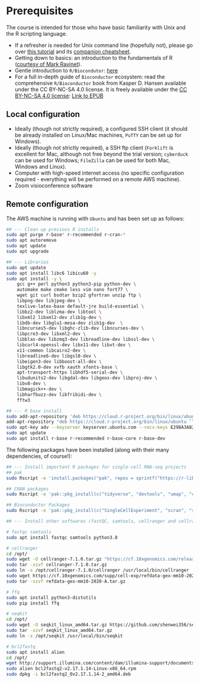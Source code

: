 # Prerequisites {-}

The course is intended for those who have basic familiarity with Unix and 
the R scripting language.

* If a refresher is needed for Unix command line (hopefully not), please go over [this tutorial](https://ryanstutorials.net/linuxtutorial/) and its [companion cheatsheet](https://ryanstutorials.net/linuxtutorial/cheatsheet.php).
* Getting down to basics: an introduction to the fundamentals of R ([courtesy of Mark Ravinet](markravinet.github.io/Introduction.html)).
* Gentle introduction to `R/Biocondutor`: [here](https://bioconductor.github.io/BiocWorkshops/introduction-to-bioconductor-annotation-resources.html)
* For a full in-depth guide of `Bioconductor` ecosystem: read the comprehensive `R/Bioconductor` book from Kasper D. Hansen available under the CC BY-NC-SA 4.0 license. It is freely available under the [CC BY-NC-SA 4.0 license](https://creativecommons.org/licenses/by-nc-sa/4.0/deed.en_US): [Link to EPUB](https://leanpub.com/bioconductor)

## Local configuration 

* Ideally (though not strictly required), a configured SSH client (it should be already installed on Linux/Mac machines, `PuTTY` can be set up for Windows). 
* Ideally (though not strictly required), a SSH ftp client (`Forklift` is excellent for Mac, although not free beyond the trial version; `cyberduck` can be used for Windows; `FileZilla` can be used for both Mac, Windows and Linux).
* Computer with high-speed internet access (no specific configuration required - everything will be performed on a remote AWS machine). 
* Zoom visioconference software

## Remote configuration 

The AWS machine is running with `Ubuntu` and has been set up as follows:

```sh
## --- Clean up previous R installs
sudo apt purge r-base* r-recommended r-cran-*
sudo apt autoremove
sudo apt update
sudo apt upgrade

## --- Libraries
sudo apt update
sudo apt install libc6 libicu60 -y 
sudo apt install -y \
    gcc g++ perl python3 python3-pip python-dev \
    automake make cmake less vim nano fort77 \
    wget git curl bsdtar bzip2 gfortran unzip ftp \
    libpng-dev libjpeg-dev \
    texlive-latex-base default-jre build-essential \
    libbz2-dev liblzma-dev libtool \
    libxml2 libxml2-dev zlib1g-dev \
    libdb-dev libglu1-mesa-dev zlib1g-dev  \
    libncurses5-dev libghc-zlib-dev libncurses-dev \
    libpcre3-dev libxml2-dev \
    libblas-dev libzmq3-dev libreadline-dev libssl-dev \
    libcurl4-openssl-dev libx11-dev libxt-dev \
    x11-common libcairo2-dev \
    libreadline6-dev libgsl0-dev \
    libeigen3-dev libboost-all-dev \
    libgtk2.0-dev xvfb xauth xfonts-base \
    apt-transport-https libhdf5-serial-dev \
    libudunits2-dev libgdal-dev libgeos-dev libproj-dev \
    libv8-dev \
    libmagick++-dev \
    libharfbuzz-dev libfribidi-dev \
    fftw3

## --- R base install 
sudo add-apt-repository 'deb https://cloud.r-project.org/bin/linux/ubuntu bionic-cran40/'
add-apt-repository "deb https://cloud.r-project.org/bin/linux/ubuntu `lsb_release -cs` -cran40/"
sudo apt-key adv --keyserver keyserver.ubuntu.com --recv-keys E298A3A825C0D65DFD57CBB651716619E084DAB9
sudo apt update
sudo apt install r-base r-recommended r-base-core r-base-dev
```

The following packages have been installed (along with their many dependencies, of course!): 

```sh
## --- Install important R packages for single-cell RNA-seq projects
## pak 
sudo Rscript -e 'install.packages("pak", repos = sprintf("https://r-lib.github.io/p/pak/stable/%s/%s/%s", .Platform$pkgType, R.Version()$os, R.Version()$arch))'

## CRAN packages
sudo Rscript -e 'pak::pkg_install(c("tidyverse", "devtools", "umap", "corrplot", "gam", "ggbeeswarm", "ggthemes", "Matrix", "zeallot", "fossil", "rgl", "BiocManager", "Seurat", "rliger", "Signac", "multtest", "metap"))'

## Bioconductor Packages
sudo Rscript -e 'pak::pkg_install(c("SingleCellExperiment", "scran", "scater", "batchelor", "DropletUtils", "AUCell", "plyranges", "ggraph", "clustree", "celldex", "SingleR", "slingshot", "tradeSeq", "velociraptor", "BUSpaRse", "org.Mm.eg.db", "org.Hs.eg.db", "destiny", "TENxPBMCData", "scRNAseq", "scDblFinder", "chromVAR", "EnsDb.Hsapiens.v75", "LoomExperiment", "biovizBase"))'

## --- Install other softwares (fastQC, samtools, cellranger and cellranger indexes, ffq)

# fastqc samtools
sudo apt install fastqc samtools python3.8

# cellranger
cd /opt/
sudo wget -O cellranger-7.1.0.tar.gz "https://cf.10xgenomics.com/releases/cell-exp/cellranger-7.1.0.tar.gz?Expires=1685143014&Policy=eyJTdGF0ZW1lbnQiOlt7IlJlc291cmNlIjoiaHR0cHM6Ly9jZi4xMHhnZW5vbWljcy5jb20vcmVsZWFzZXMvY2VsbC1leHAvY2VsbHJhbmdlci03LjEuMC50YXIuZ3oiLCJDb25kaXRpb24iOnsiRGF0ZUxlc3NUaGFuIjp7IkFXUzpFcG9jaFRpbWUiOjE2ODUxNDMwMTR9fX1dfQ__&Signature=aD0ZgbtDMNwI4C62fEuZ0ppBoTm-wAiQ~d9KWtWinvv5G9LdyRzJXED98eMrJg07yCHfnbCd8v7owzUVoZvDW1-pgmpOjpd2qLiaCQuaWsWGKgxJ4MtyPAl0Oi~0zRnGLwsFk1geDPxDBZVH9OBIrQsG3aNlApBxhxw4u6yYUT62PXtu2OjRQ-PieGlvH7TFbr-JjkpUpR-YEcQ6i0ORrdLxNt9HzeZX9s6s0dJ~NybRywBZI89KEoseyN6LZU13vtHl9BtPGIeA1Hwvpb2A1xsO5ueql3palHsT5Lnf7lY9QwXH4FECVAAoMCI8eP2dXHKtliJy0y~xLKVPEnSgGw__&Key-Pair-Id=APKAI7S6A5RYOXBWRPDA"
sudo tar -xzvf cellranger-7.1.0.tar.gz
sudo ln -s /opt/cellranger-7.1.0/cellranger /usr/local/bin/cellranger
sudo wget https://cf.10xgenomics.com/supp/cell-exp/refdata-gex-mm10-2020-A.tar.gz
sudo tar -xzvf refdata-gex-mm10-2020-A.tar.gz

# ffq
sudo apt install python3-distutils
sudo pip install ffq

# seqkit
cd /opt/
sudo wget -O seqkit_linux_amd64.tar.gz https://github.com/shenwei356/seqkit/releases/download/v2.4.0/seqkit_linux_amd64.tar.gz
sudo tar -xzvf seqkit_linux_amd64.tar.gz
sudo ln -s /opt/seqkit /usr/local/bin/seqkit

# bcl2fastq
sudo apt install alien
cd /opt/
wget http://support.illumina.com/content/dam/illumina-support/documents/downloads/software/bcl2fastq/bcl2fastq2-v2.17.1.14-Linux-x86_64.rpm
sudo alien bcl2fastq2-v2.17.1.14-Linux-x86_64.rpm
sudo dpkg -i bcl2fastq2_0v2.17.1.14-2_amd64.deb
```

